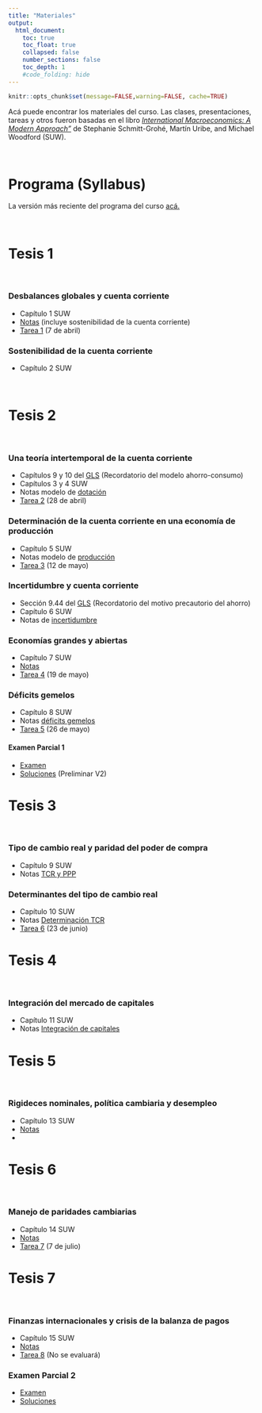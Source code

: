 ```yaml
---
title: "Materiales"
output:
  html_document:
    toc: true
    toc_float: true
    collapsed: false
    number_sections: false
    toc_depth: 1
    #code_folding: hide
---
```


```r
knitr::opts_chunk$set(message=FALSE,warning=FALSE, cache=TRUE)
```

Acá puede encontrar los materiales del curso. Las clases, presentaciones, tareas y otros fueron basadas en el libro [*International Macroeconomics: A Modern Approach"*](https://press.princeton.edu/books/hardcover/9780691170640/international-macroeconomics) de Stephanie Schmitt-Grohé, Martín Uribe, and Michael Woodford (SUW).

<br>

# Programa (Syllabus)

La versión más reciente del programa del curso [acá.](materials/MacroInternacional_I22.pdf)

<br>

# Tesis 1

<br>

### Desbalances globales y cuenta corriente

* Capítulo 1 SUW
* [Notas](materials/Tesis_1.pdf) (incluye sostenibilidad de la cuenta corriente)
* [Tarea 1](materials/Tarea_1.pdf) (7 de abril)

### Sostenibilidad de la cuenta corriente

* Capítulo 2 SUW

<br>

# Tesis 2 

<br>

### Una teoría intertemporal de la cuenta corriente

* Capítulos 9 y 10 del [GLS](https://www3.nd.edu/~esims1/GLS_may_2021.pdf) (Recordatorio del modelo ahorro-consumo)
* Capítulos 3 y 4 SUW
* Notas modelo de [dotación](materials/Determinacion_dotacion.pdf)
* [Tarea 2](materials/Tarea_2.pdf) (28 de abril)


### Determinación de la cuenta corriente en una economía de producción

* Capítulo 5 SUW
* Notas modelo de [producción](materials/Determinacion_produccion.pdf)
* [Tarea 3](materials/Tarea_3.pdf) (12 de mayo)

### Incertidumbre y cuenta corriente

* Sección 9.44 del [GLS](https://www3.nd.edu/~esims1/GLS_may_2021.pdf) (Recordatorio del motivo precautorio del ahorro)
* Capítulo 6 SUW
* Notas de [incertidumbre](materials/Incertidumbre.pdf)


### Economías grandes y abiertas

* Capítulo 7 SUW
* [Notas](materials/Determinacion_grande.pdf)
* [Tarea 4](materials/Tarea_4.pdf) (19 de mayo)


### Déficits gemelos

* Capítulo 8 SUW
* Notas [déficits gemelos](materials/DeficitsGemelos.pdf)
* [Tarea 5](materials/Tarea_5.pdf) (26 de mayo)

#### Examen Parcial 1 

* [Examen](materials/MT1A.pdf) 
* [Soluciones](materials/MT1-Solutions.pdf) (Preliminar V2)

# Tesis 3 

<br>

### Tipo de cambio real y paridad del poder de compra


* Capítulo 9 SUW
* Notas [TCR y PPP](materials/TCR_PPP.pdf)


### Determinantes del tipo de cambio real

* Capítulo 10 SUW
* Notas [Determinación TCR](materials/Determinacion_TCR.pdf)
* [Tarea 6](materials/Tarea_6.pdf) (23 de junio)

# Tesis 4

<br>

### Integración del mercado de capitales

* Capítulo 11 SUW
* Notas [Integración de capitales](materials/Integracion.pdf)

# Tesis 5

<br>

### Rigideces nominales, política cambiaria y desempleo 

* Capítulo 13 SUW
* [Notas](materials/tcn_rigidw.pdf)
* 

# Tesis 6

<br>

### Manejo de paridades cambiarias

* Capítulo 14 SUW
* [Notas](materials/currency_pegs.pdf)
* [Tarea 7](materials/Tarea_7.pdf) (7 de julio)


# Tesis 7

<br>

### Finanzas internacionales y crisis de la balanza de pagos

* Capítulo 15 SUW
* [Notas](materials/bop-crises.pdf)
* [Tarea 8](materials/Tarea_8.pdf) (No se evaluará)

### Examen Parcial 2

* [Examen](materials/MT2A.pdf)
* [Soluciones](materials/MT2Sol.pdf)
